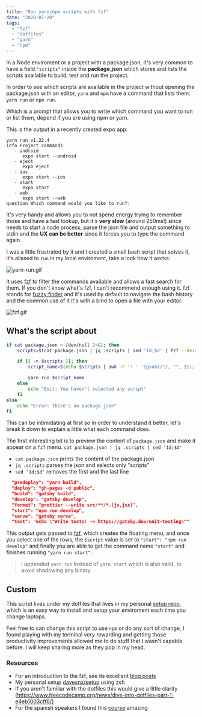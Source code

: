 ```yaml
---
title: "Run yarn/npm scripts with fzf"
date: "2020-07-20"
tags:
  - "fzf"
  - "dotfiles"
  - "yarn"
  - "npm"
---
```


In a Node enviroment or a project with a package.json, It's very common to have a field `"scripts"` inside the **package.json** which stores and lists the scripts available to build, test and run the project.

In order to see which scripts are available in the project without opening the package.json with an editor, `yarn` and `npm` have a command that lists them: `yarn run` or `npm run`.

Which is a prompt that allows you to write which command you want to run or list them, depend if you are using npm or yarn.

This is the output in a recently created expo app:

```
yarn run v1.22.4
info Project commands
   - android
      expo start --android
   - eject
      expo eject
   - ios
      expo start --ios
   - start
      expo start
   - web
      expo start --web
question Which command would you like to run?:
```

It's very handy and allows you to not spend energy trying to remember those and have a fast lookup, but it's **very slow** (around 250ms!) since needs to start a node process, parse the json file and output something to stdin and the **UX can be better** since it forces you to type the command again.

I was a little frustrated by it and I created a small bash script that solves it, it's aliased to `run` in my local enviroment, take a look how it works:

![yarn-run.gif](/media/yarn-run.gif)

It uses [fzf](https://github.com/junegunn/fzf) to filter the commands available and allows a fast search for them. If you don't know what's fzf, I can't recommend enough using it. fzf stands for [fuzzy finder]() and it's used by default to navigate the bash history and the common use of it it's with a bind to open a file with your editor.

![fzf.gif](/media/fzf.gif)

## What's the script about

```bash
if cat package.json > /dev/null 2>&1; then
    scripts=$(cat package.json | jq .scripts | sed '1d;$d' | fzf --height 40%)

    if [[ -n $scripts ]]; then
        script_name=$(echo $scripts | awk -F ': ' '{gsub(/"/, "", $1); print $1}')

        yarn run $script_name
    else
        echo "Exit: You haven't selected any script"
    fi
else
    echo "Error: There's no package.json"
fi
```
This can be intimidating at first so in order to understand it better, let's break it down to explain a little what each command does.

The first interesting bit is to preview the content of `package.json` and make it appear on a `fzf` menu.
`cat package.json | jq .scripts | sed '1d;$d'`

- `cat package.json` prints the content of the package.json
- `jq .scripts` parses the json and selects only "scripts"
- `sed '1d;$d'` removes the first and the last line

```json
  "predeploy": "yarn build",
  "deploy": "gh-pages -d public",
  "build": "gatsby build",
  "develop": "gatsby develop",
  "format": "prettier --write src/**/*.{js,jsx}",
  "start": "npm run develop",
  "serve": "gatsby serve",
  "test": "echo \"Write tests! -> https://gatsby.dev/unit-testing\""
```

This output gets passed to [fzf](https://github.com/junegunn/fzf), which creates the floating menu, and once you select one of the rows, the `$script` value is set to `"start": "npm run develop"` and finally you are able to get the command name `"start"` and finishes running `"yarn run start"`.

> I appended `yarn run` instead of `yarn start` which is also valid, to avoid shadowing any binary.

## Custom

This script lives under my dotfiles that lives in my personal [setup repo](https://github.com/davesnx/setup/blob/master/bin/run), which is an easy way to install and setup your enviroment each time you change laptops.

Feel free to can change this script to use `npm` or do any sort of change, I found playing with my terminal very rewarding and getting those productivity improvements allowed me to do stuff that I wasn't capable before. I will keep sharing more as they pop in my head.

### Resources

- For an introduction to the fzf, see its excellent [blog posts](https://www.freecodecamp.org/news/fzf-a-command-line-fuzzy-finder-missing-demo-a7de312403ff)
- My personal setup [davesnx/setup](https://github.com/davesnx/setup) using zsh
- If you aren't familiar with the dotfiles this would give a little clarity [https://www.freecodecamp.org/news/dive-into-dotfiles-part-1-e4eb1003cff6/]
- For the spanish speakers I found this [course](https://pro.codely.tv/library/terminal-zsh/about) amazing

